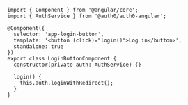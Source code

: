 ```tsx login-button.ts highlight={11-13} lines
import { Component } from '@angular/core';
import { AuthService } from '@auth0/auth0-angular';

@Component({
  selector: 'app-login-button',
  template: '<button (click)="login()">Log in</button>',
  standalone: true
})
export class LoginButtonComponent {
  constructor(private auth: AuthService) {}

  login() {
    this.auth.loginWithRedirect();
  }
}
```